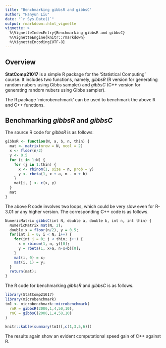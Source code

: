 ```yaml
---
title: "Benchmarking gibbsR and gibbsC"
author: "Hanyun Liu"
date: "`r Sys.Date()`"
output: rmarkdown::html_vignette
vignette: >
  %\VignetteIndexEntry{Benchmarking gibbsR and gibbsC}
  %\VignetteEngine{knitr::rmarkdown}
  %\VignetteEncoding{UTF-8}
---
```


## Overview

__StatComp21017__ is a simple R package for the 'Statistical Computing' course. It includes two functions, namely, _gibbsR_ (R version for generating random nubers using Gibbs sampler) and _gibbsC_ (C++ version for generating random nubers using Gibbs sampler).

The R package 'microbenchmark' can be used to benchmark the above R and C++ functions.

## Benchmarking _gibbsR_ and _gibbsC_

The source R code for _gibbsR_ is as follows:
```r
gibbsR <- function(N, a, b, n, thin) {
  mat <- matrix(nrow = N, ncol = 2)
  x <- floor(n/2)
  y <- 0.5
  for (i in 1:N) {
    for (j in 1:thin) {
      x <- rbinom(1, size = n, prob = y)
      y <- rbeta(1, x + a, n - x + b)
    }
    mat[i, ] <- c(x, y)
  }
  mat
}
```

The above R code involves two loops, which could be very slow even for R-3.01 or any higher version. The corresponding C++ code is as follows.

```r
NumericMatrix gibbsC(int N, double a, double b, int n, int thin) {
  NumericMatrix mat(N, 2);
  double x = floor(n/2), y = 0.5;
  for(int i = 0; i < N; i++) {
    for(int j = 0; j < thin; j++) {
      x = rbinom(1, n, y)[0];
      y = rbeta(1, x+a, n-x+b)[0];
    }
    mat(i, 0) = x;
    mat(i, 1) = y;
  }
  return(mat);
}
```

The R code for benchmarking _gibbsR_ and _gibbsC_ is as follows.

```r
library(StatComp21017)
library(microbenchmark)
tm1 <- microbenchmark::microbenchmark(
  rnR = gibbsR(2000,1,4,50,10),
  rnC = gibbsC(2000,1,4,50,10)
)

knitr::kable(summary(tm1)[,c(1,3,5,6)])
```

The results again show an evident computational speed gain of C++ against R.

